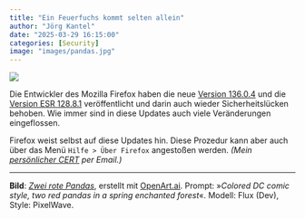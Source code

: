 ```yaml
---
title: "Ein Feuerfuchs kommt selten allein"
author: "Jörg Kantel"
date: "2025-03-29 16:15:00"
categories: [Security]
image: "images/pandas.jpg"
---
```


[![](images/pandas-b.jpg)](https://www.flickr.com/photos/schockwellenreiter/54416583502/)

Die Entwickler des Mozilla Firefox haben die neue [Version 136.0.4](https://www.mozilla.org/en-US/firefox/136.0.4/releasenotes/) und die [Version ESR 128.8.1](https://www.mozilla.org/en-US/firefox/128.8.1/releasenotes/) veröffentlicht und darin auch wieder Sicherheitslücken behoben. Wie immer sind in diese Updates auch viele Veränderungen eingeflossen.

Firefox weist selbst auf diese Updates hin. Diese Prozedur kann aber auch über das Menü `Hilfe > Über Firefox` angestoßen werden. *(Mein [persönlicher CERT](https://wwwuser.gwdguser.de/~mreiman1/) per Email.)*

---

**Bild**: *[Zwei rote Pandas](https://www.flickr.com/photos/schockwellenreiter/54416583502/)*, erstellt mit [OpenArt.ai](https://openart.ai/home). Prompt: »*Colored DC comic style, two red pandas in a spring enchanted forest*«. Modell: Flux (Dev), Style: PixelWave.

